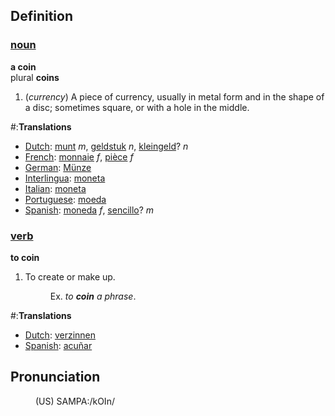 ==Definition==

=== [[noun]] ===
'''a coin'''
<br>plural '''coins'''
# (<i>currency</i>) A piece of currency, usually in metal form and in the shape of a disc; sometimes square, or with a hole in the middle.

#:'''Translations'''
*[[Dutch]]: [[munt]] ''m'', [[geldstuk]] ''n'', [[kleingeld]]? ''n''
*[[French]]: [[monnaie]] ''f'', [[pièce]] ''f''
*[[German]]: [[Münze]]
*[[Interlingua]]: [[moneta]]
*[[Italian]]: [[moneta]]
*[[Portuguese]]: [[moeda]]
*[[Spanish]]: [[moneda]] ''f'', [[sencillo]]? ''m''

=== [[verb]] ===
'''to coin'''
# To create or make up.
#:Ex. ''to '''coin''' a phrase''.

#:'''Translations'''
*[[Dutch]]: [[verzinnen]]
*[[Spanish]]: [[acuñar]]

==Pronunciation==
:(US) SAMPA:/kOIn/